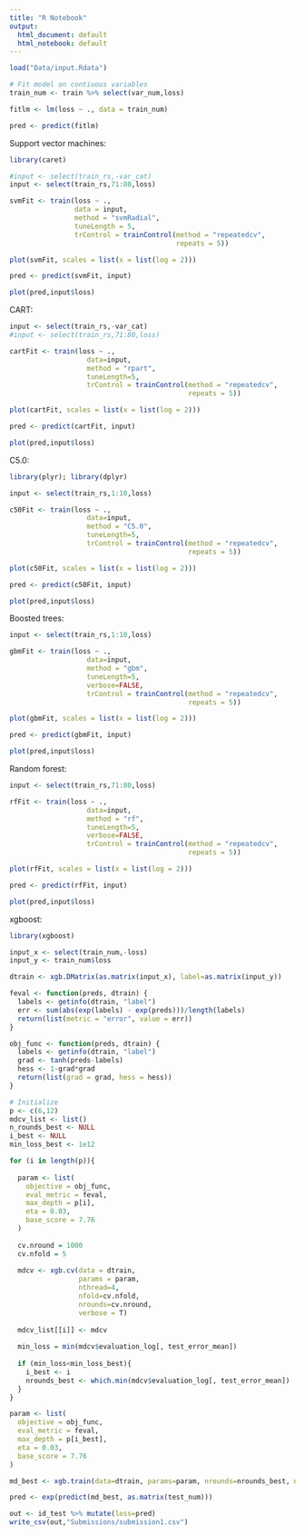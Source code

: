 ```yaml
---
title: "R Notebook"
output:
  html_document: default
  html_notebook: default
---
```



```r
load("Data/input.Rdata")
```


```r
# Fit model on contiuous variables
train_num <- train %>% select(var_num,loss)

fitlm <- lm(loss ~ ., data = train_num)

pred <- predict(fitlm)
```

Support vector machines:

```r
library(caret)

#input <- select(train_rs,-var_cat)
input <- select(train_rs,71:80,loss)

svmFit <- train(loss ~ .,
                data = input,
                method = "svmRadial",
                tuneLength = 5,
                trControl = trainControl(method = "repeatedcv",
                                         repeats = 5))

plot(svmFit, scales = list(x = list(log = 2)))

pred <- predict(svmFit, input)

plot(pred,input$loss)
```

CART:

```r
input <- select(train_rs,-var_cat)
#input <- select(train_rs,71:80,loss)

cartFit <- train(loss ~ ., 
                   data=input, 
                   method = "rpart", 
                   tuneLength=5,
                   trControl = trainControl(method = "repeatedcv",
                                            repeats = 5))

plot(cartFit, scales = list(x = list(log = 2)))

pred <- predict(cartFit, input)

plot(pred,input$loss)
```

C5.0:

```r
library(plyr); library(dplyr)

input <- select(train_rs,1:10,loss)

c50Fit <- train(loss ~ ., 
                   data=input, 
                   method = "C5.0", 
                   tuneLength=5,
                   trControl = trainControl(method = "repeatedcv",
                                            repeats = 5))

plot(c50Fit, scales = list(x = list(log = 2)))

pred <- predict(c50Fit, input)

plot(pred,input$loss)
```

Boosted trees:

```r
input <- select(train_rs,1:10,loss)

gbmFit <- train(loss ~ ., 
                   data=input, 
                   method = "gbm", 
                   tuneLength=5,
                   verbose=FALSE,
                   trControl = trainControl(method = "repeatedcv",
                                            repeats = 5))

plot(gbmFit, scales = list(x = list(log = 2)))

pred <- predict(gbmFit, input)

plot(pred,input$loss)
```


Random forest:

```r
input <- select(train_rs,71:80,loss)

rfFit <- train(loss ~ ., 
                   data=input, 
                   method = "rf", 
                   tuneLength=5,
                   verbose=FALSE,
                   trControl = trainControl(method = "repeatedcv",
                                            repeats = 5))

plot(rfFit, scales = list(x = list(log = 2)))

pred <- predict(rfFit, input)

plot(pred,input$loss)
```

xgboost:


```r
library(xgboost)

input_x <- select(train_num,-loss)
input_y <- train_num$loss

dtrain <- xgb.DMatrix(as.matrix(input_x), label=as.matrix(input_y))

feval <- function(preds, dtrain) {
  labels <- getinfo(dtrain, "label")
  err <- sum(abs(exp(labels) - exp(preds)))/length(labels)
  return(list(metric = "error", value = err))
}

obj_func <- function(preds, dtrain) {
  labels <- getinfo(dtrain, "label")
  grad <- tanh(preds-labels)
  hess <- 1-grad*grad
  return(list(grad = grad, hess = hess))
}

# Initialize
p <- c(6,12)
mdcv_list <- list()
n_rounds_best <- NULL
i_best <- NULL
min_loss_best <- 1e12

for (i in length(p)){
  
  param <- list(
    objective = obj_func,
    eval_metric = feval,
    max_depth = p[i],
    eta = 0.03,
    base_score = 7.76
  )
  
  cv.nround = 1000
  cv.nfold = 5
  
  mdcv <- xgb.cv(data = dtrain, 
                 params = param, 
                 nthread=4, 
                 nfold=cv.nfold, 
                 nrounds=cv.nround,
                 verbose = T)
  
  mdcv_list[[i]] <- mdcv
  
  min_loss = min(mdcv$evaluation_log[, test_error_mean])
  
  if (min_loss<min_loss_best){
    i_best <- i
    nrounds_best <- which.min(mdcv$evaluation_log[, test_error_mean])
  }
}

param <- list(
  objective = obj_func,
  eval_metric = feval,
  max_depth = p[i_best],
  eta = 0.03,
  base_score = 7.76
)

md_best <- xgb.train(data=dtrain, params=param, nrounds=nrounds_best, nthread=4)

pred <- exp(predict(md_best, as.matrix(test_num)))
```

```r
out <- id_test %>% mutate(loss=pred)
write_csv(out,"Submissions/submission1.csv")
```

